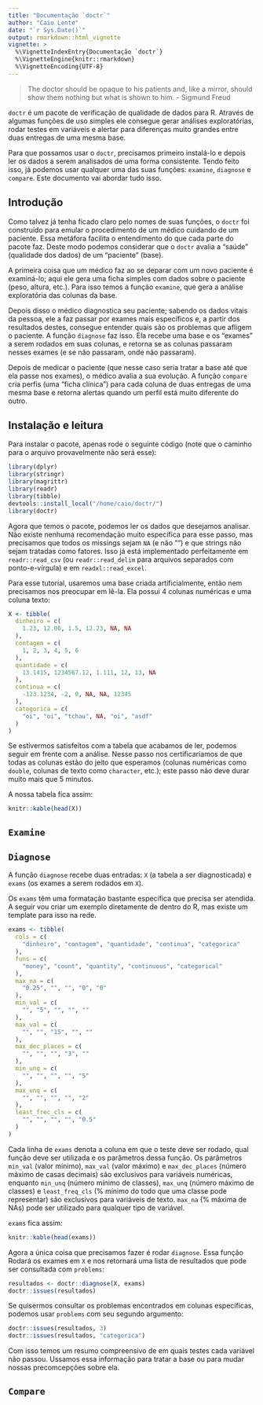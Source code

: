 ```yaml
---
title: "Documentação `doctr`"
author: "Caio Lente"
date: "`r Sys.Date()`"
output: rmarkdown::html_vignette
vignette: >
  %\VignetteIndexEntry{Documentação `doctr`}
  %\VignetteEngine{knitr::rmarkdown}
  %\VignetteEncoding{UTF-8}
---
```


> The doctor should be opaque to his patients and, like a mirror, should show them nothing but what is shown to him. - Sigmund Freud

`doctr` é um pacote de verificação de qualidade de dados para R. Através de algumas funções de uso simples ele consegue gerar análises exploratórias, rodar testes em variáveis e alertar para diferenças muito grandes entre duas entregas de uma mesma base.

Para que possamos usar o `doctr`, precisamos primeiro instalá-lo e depois ler os dados a serem analisados de uma forma consistente. Tendo feito isso, já podemos usar qualquer uma das suas funções: `examine`, `diagnose` e `compare`. Este documento vai abordar tudo isso.

## Introdução

Como talvez já tenha ficado claro pelo nomes de suas funções, o `doctr` foi construído para emular o procedimento de um médico cuidando de um paciente. Essa metáfora facilita o entendimento do que cada parte do pacote faz. Deste modo podemos considerar que o `doctr` avalia a "saúde" (qualidade dos dados) de um "paciente" (base).

A primeira coisa que um médico faz ao se deparar com um novo paciente é examiná-lo; aqui ele gera uma ficha simples com dados sobre o paciente (peso, altura, etc.). Para isso temos a função `examine`, que gera a análise exploratória das colunas da base.

Depois disso o médico diagnostica seu paciente; sabendo os dados vitais da pessoa, ele a faz passar por exames mais específicos e, a partir dos resultados destes, consegue entender quais são os problemas que afligem o paciente. A função `diagnose` faz isso. Ela recebe uma base e os "exames" a serem rodados em suas colunas, e retorna se as colunas passaram nesses exames (e se não passaram, onde não passaram).

Depois de medicar o paciente (que nesse caso seria tratar a base até que ela passe nos exames), o médico avalia a sua evolução. A função `compare` cria perfis (uma "ficha clínica") para cada coluna de duas entregas de uma mesma base e retorna alertas quando um perfil está muito diferente do outro.

## Instalação e leitura

Para instalar o pacote, apenas rode o seguinte código (note que o caminho para o arquivo provavelmente não será esse):

```r
library(dplyr)
library(stringr)
library(magrittr)
library(readr)
library(tibble)
devtools::install_local("/home/caio/doctr/")
library(doctr)
```

Agora que temos o pacote, podemos ler os dados que desejamos analisar. Não existe nenhuma recomendação muito específica para esse passo, mas precisamos que todos os missings sejam `NA` (e não "") e que strings não sejam tratadas como fatores. Isso já está implementado perfeitamente em `readr::read_csv` (ou `readr::read_delim` para arquivos separados com ponto-e-vírgula) e em `readxl::read_excel`.

Para esse tutorial, usaremos uma base criada artificialmente, então nem precisamos nos preocupar em lê-la. Ela possui 4 colunas numéricas e uma coluna texto:

```r
X <- tibble(
  dinheiro = c(
    1.23, 12.00, 1.5, 12.23, NA, NA
  ),
  contagem = c(
    1, 2, 3, 4, 5, 6
  ),
  quantidade = c(
    13.1415, 1234567.12, 1.111, 12, 13, NA
  ),
  continua = c(
    -123.1234, -2, 0, NA, NA, 12345
  ),
  categorica = c(
    "oi", "oi", "tchau", NA, "oi", "asdf"
  )
)
```

Se estivermos satisfeitos com a tabela que acabamos de ler, podemos seguir em frente com a análise. Nesse passo nos certificaríamos de que todas as colunas estão do jeito que esperamos (colunas numéricas como `double`, colunas de texto como `character`, etc.); este passo não deve durar muito mais que 5 minutos.

A nossa tabela fica assim:

```r
knitr::kable(head(X))
```

## `Examine`

## `Diagnose`

A função `diagnose` recebe duas entradas: `X` (a tabela a ser diagnosticada) e `exams` (os exames a serem rodados em `X`).

Os `exams` têm uma formatação bastante específica que precisa ser atendida. A seguir vou criar um exemplo diretamente de dentro do R, mas existe um template para isso na rede.

```r
exams <- tibble(
  cols = c(
    "dinheiro", "contagem", "quantidade", "continua", "categorica"
  ),
  funs = c(
    "money", "count", "quantity", "continuous", "categorical"
  ),
  max_na = c(
    "0.25", "", "", "0", "0"
  ),
  min_val = c(
    "", "5", "", "", ""
  ),
  max_val = c(
    "", "", "15", "", ""
  ),
  max_dec_places = c(
    "", "", "", "3", ""
  ),
  min_unq = c(
    "", "", "", "", "5"
  ),
  max_unq = c(
    "", "", "", "", "2"
  ),
  least_frec_cls = c(
    "", "", "", "", "0.5"
  )
)
```

Cada linha de `exams` denota a coluna em que o teste deve ser rodado, qual função deve ser utilizada e os parâmetros dessa função. Os parâmetros `min_val` (valor mínimo), `max_val` (valor máximo) e `max_dec_places` (número máximo de casas decimais) são exclusivos para variáveis numéricas, enquanto `min_unq` (número mínimo de classes), `max_unq` (número máximo de classes) e `least_freq_cls` (% mínimo do todo que uma classe pode representar) são exclusivos para variáveis de texto. `max_na` (% máxima de NAs) pode ser utilizado para qualquer tipo de variável.

`exams` fica assim:

```r
knitr::kable(head(exams))
```

Agora a única coisa que precisamos fazer é rodar `diagnose`. Essa função Rodará os exames em `X` e nos retornará uma lista de resultados que pode ser consultada com `problems`:

```r
resultados <- doctr::diagnose(X, exams)
doctr::issues(resultados)
```

Se quisermos consultar os problemas encontrados em colunas específicas, podemos usar `problems` com seu segundo argumento:

```r
doctr::issues(resultados, 3)
doctr::issues(resultados, "categorica")
```

Com isso temos um resumo compreensivo de em quais testes cada variável não passou. Ussamos essa informação para tratar a base ou para mudar nossas precomcepções sobre ela.

## `Compare`






















